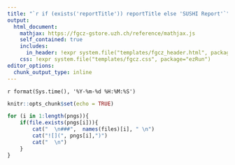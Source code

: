 ```yaml
---
title: "`r if (exists('reportTitle')) reportTitle else 'SUSHI Report'`"
output: 
  html_document:
    mathjax: https://fgcz-gstore.uzh.ch/reference/mathjax.js
    self_contained: true
    includes:
      in_header: !expr system.file("templates/fgcz_header.html", package="ezRun")
    css: !expr system.file("templates/fgcz.css", package="ezRun")
editor_options: 
  chunk_output_type: inline
---
```



`r format(Sys.time(), '%Y-%m-%d %H:%M:%S')`

```r
knitr::opts_chunk$set(echo = TRUE)
```


```r
for (i in 1:length(pngs)){
    if(file.exists(pngs[i])){
        cat("  \n###",  names(files)[i], " \n")
        cat("![](", pngs[i],")")
        cat("  \n")
    }
}
```
